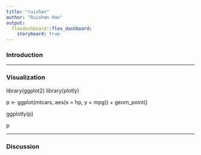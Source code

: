 ```yaml
---
title: "ruishan"
author: "Ruishan Han"
output:  
  flexdashboard::flex_dashboard:
    storyboard: true
---
```

### Introduction



***

### Visualization




library(ggplot2)
library(plotly)

p <- ggplot(mtcars, aes(x = hp, y = mpg)) + 
  geom_point()
  
ggplotly(p)

p

***
### Discussion
